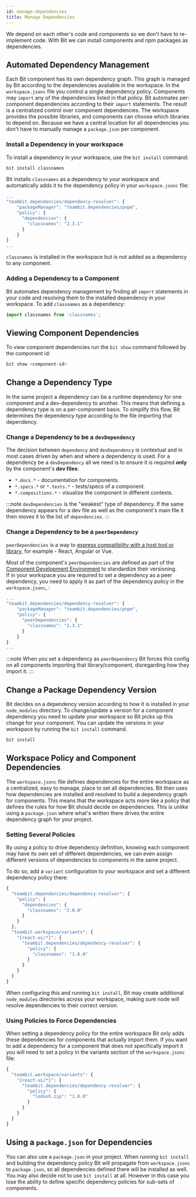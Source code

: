 ```yaml
---
id: manage-dependencies
title: Manage Dependencies
---
```


We depend on each other's code and components so we don't have to re-implement code. With Bit we can install components and npm packages as dependencies.

## Automated Dependency Management

Each Bit component has its own dependency graph. This graph is managed by Bit according to the dependencies available in the workspace. In the `workspace.jsonc` file you control a single dependency policy. Components may `import` any of the dependencies listed in that policy. Bit automates per-component dependencies according to their `import` statements. The result is a centralized control over component dependencies. The workspace provides the possible libraries, and components can choose which libraries to depend on. Because we have a central location for all dependencies you don't have to manually manage a `package.json` per component.

### Install a Dependency in your workspace

To install a dependency in your workspace, use the `bit install` command:

```sh
bit install classnames
```

Bit installs `classnames` as a dependency to your workspace and automatically adds it to the dependency policy in your `workspace.jsonc` file:

```js {6} title="workspace.jsonc"
...
"teambit.dependencies/dependency-resolver": {
    "packageManager": "teambit.dependencies/pnpm",
    "policy": {
      "dependencies": {
        "classnames": "2.3.1"
      }
    }
}
...
```

`classnames` is installed in the workspace but is not added as a dependency to any component.

### Adding a Dependency to a Component

Bit automates dependency management by finding all `import` statements in your code and resolving them to the installed dependency in your workspace. To add `classnames` as a dependency:

```js title="my-component.tsx"
import classnames from 'classnames';
```

## Viewing Component Dependencies

To view component dependencies run the `bit show` command followed by the component id:

```sh
bit show <component-id>
```

## Change a Dependency Type

In the same project a dependency can be a runtime dependency for one component and a dev-dependency to another. This means that defining a dependency type is on a per-component basis. To simplify this flow, Bit determines the dependency type according to the file importing that dependency.

### Change a Dependency to be a `devDependency`

The decision between `dependency` and `devDependency` is contextual and in most cases driven by when and where a dependency is used. For a dependency be a `devDependency` all we need is to ensure it is required **only** by the component's **dev files**:

- `*.docs.*` - documentation for components.
- `*.specs.*` or `*.tests.*` - tests/specs of a component.
- `*.compositions.*` - visualize the component in different contexts.

:::note
`devDependencies` is the "weakest" type of dependency. If the same dependency appears for a dev file as well as the component's main file it then moves it to the list of `dependencies`.
:::

### Change a Dependency to be a `peerDependency`

`peerDependencies` is a way to [express compatibility with a host tool or library](https://docs.npmjs.com/cli/v7/configuring-npm/package-json#peerdependencies), for example - React, Angular or Vue.

Most of the component's `peerDependencies` are defined as part of the [Component Development Environment](/) to standardize their versioning.  
If in your workspace you are required to set a dependency as a peer dependency, you need to apply it as part of the dependency policy in the `workspace.jsonc`, :

```js {6} title="workspace.jsonc"
...
"teambit.dependencies/dependency-resolver": {
    "packageManager": "teambit.dependencies/pnpm",
    "policy": {
      "peerDependencies": {
        "classnames": "2.3.1"
      }
    }
}
...
```

:::note
When you set a dependency as `peerDependency` Bit forces this config on all components importing that library/component, disregarding how they import it.
:::

## Change a Package Dependency Version

Bit decides on a dependency version according to how it is installed in your `node_modules` directory. To change/update a version for a component dependency you need to update your workspace so Bit picks up this change for your component. You can update the versions in your workspace by running the `bit install` command.

```bash
bit install
```

## Workspace Policy and Component Dependencies

The `workspace.jsonc` file defines dependencies for the entire workspace as a centralized, easy to manage, place to set all dependencies. Bit then uses how dependencies are installed and resolved to build a dependency graph for components. This means that the workspace acts more like a policy that defines the rules for how Bit should decide on dependencies. This is unlike using a `package.json` where what's written there drives the entire dependency graph for your project.

### Setting Several Policies

By using a policy to drive dependency definition, knowing each component may have its own set of different dependencies, we can even assign different versions of dependencies to components in the same project.

To do so, add a `variant` configuration to your workspace and set a different dependency policy there:

```js {5,13} title="workspace.json"
{
  "teambit.dependencies/dependency-resolver": {
    "policy": {
      "dependencies": {
        "classnames": "2.0.0"
      }
    }
  },
  "teambit.workspace/variants": {
    "{react-ui/*}": {
      "teambit.dependencies/dependency-resolver": {
        "policy": {
          "classnames": "1.0.0"
        }
      }
    }
  }
}
```

When configuring this and running `bit install`, Bit may create additional `node_modules` directories across your workspace, making sure node will resolve dependencies to their correct version.

### Using Policies to Force Dependencies

When setting a dependency policy for the entire workspace Bit only adds these dependencies for components that actually import them. If you want to add a dependency for a component that does not specifically import it you will need to set a policy in the variants section of the `workspace.jsonc` file:

```js {6} title="workspace.jsonc"
{
  "teambit.workspace/variants": {
    "{react-ui/*}": {
      "teambit.dependencies/dependency-resolver": {
        "policy": {
          "lodash.zip": "1.0.0"
        }
      }
    }
  }
}
```

## Using a `package.json` for Dependencies

You can also use a `package.json` in your project. When running `bit install` and building the dependency policy Bit will propagate from `workspace.jsonc` to `package.json`, so all dependencies defined there will be installed as well. You may also decide not to use `bit install` at all. However in this case you lose the ability to define specific dependency policies for sub-sets of components.
